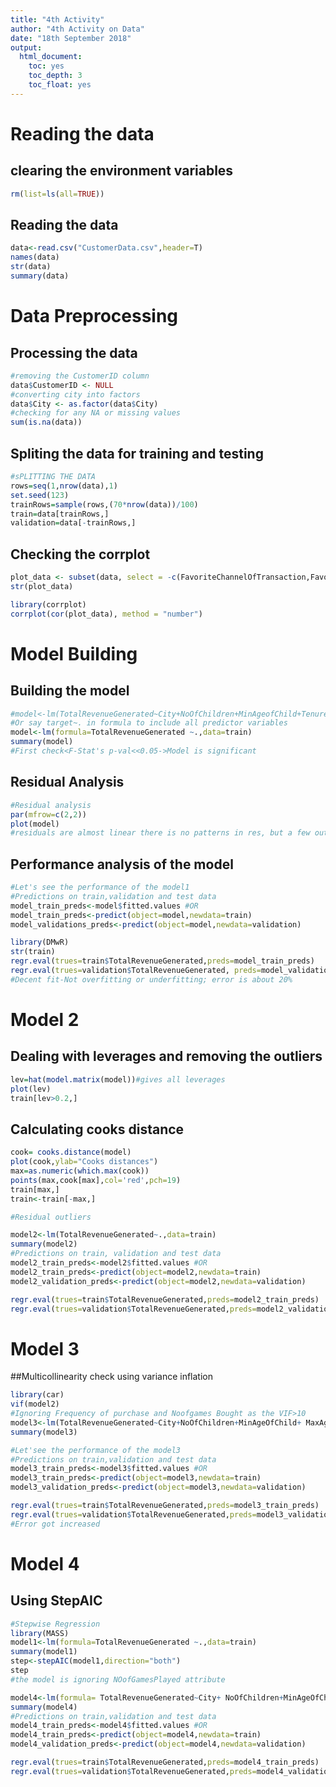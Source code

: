 ---
title: "4th Activity"
author: "4th Activity on Data"
date: "18th September 2018"
output:
  html_document:
    toc: yes
    toc_depth: 3
    toc_float: yes
---

# Reading the data
## clearing the environment variables
```{r}
rm(list=ls(all=TRUE))
```

## Reading the data

```{r}
data<-read.csv("CustomerData.csv",header=T)
names(data)
str(data)
summary(data)
```

# Data Preprocessing
## Processing the data

```{r}
#removing the CustomerID column
data$CustomerID <- NULL
#converting city into factors
data$City <- as.factor(data$City)
#checking for any NA or missing values
sum(is.na(data))
```

## Spliting the data for training and testing

```{r}
#sPLITTING THE DATA
rows=seq(1,nrow(data),1)
set.seed(123)
trainRows=sample(rows,(70*nrow(data))/100)
train=data[trainRows,]
validation=data[-trainRows,]
```

## Checking the corrplot
```{r fig.height= 8, fig.width = 9}
plot_data <- subset(data, select = -c(FavoriteChannelOfTransaction,FavoriteGame,City))
str(plot_data)

library(corrplot)
corrplot(cor(plot_data), method = "number")
```

# Model Building
## Building the model
```{r}
#model<-lm(TotalRevenueGenerated~City+NoOfChildren+MinAgeofChild+Tenure+FrequencyofPurchase+NoofUnitsPurchased+FrequencyOFPlay+NoOfGamesPlayed+NoOfGamesBought+FavoriteChannelOfTransaction+FavoriteGame,data=train)
#Or say target~. in formula to include all predictor variables
model<-lm(formula=TotalRevenueGenerated ~.,data=train)
summary(model)
#First check<F-Stat's p-val<<0.05->Model is significant
```

## Residual Analysis

```{r}
#Residual analysis
par(mfrow=c(2,2))
plot(model)
#residuals are almost linear there is no patterns in res, but a few outliers are
```

## Performance analysis of the model

```{r}
#Let's see the performance of the model1
#Predictions on train,validation and test data
model_train_preds<-model$fitted.values #OR
model_train_preds<-predict(object=model,newdata=train)
model_validations_preds<-predict(object=model,newdata=validation)

library(DMwR)
str(train)
regr.eval(trues=train$TotalRevenueGenerated,preds=model_train_preds)
regr.eval(trues=validation$TotalRevenueGenerated, preds=model_validations_preds)
#Decent fit-Not overfitting or underfitting; error is about 20%
```

# Model 2 
## Dealing with leverages and removing the outliers

```{r}
lev=hat(model.matrix(model))#gives all leverages
plot(lev)
train[lev>0.2,]
```

## Calculating cooks distance

```{r}
cook= cooks.distance(model)
plot(cook,ylab="Cooks distances")
max=as.numeric(which.max(cook))
points(max,cook[max],col='red',pch=19)
train[max,]
train<-train[-max,]

#Residual outliers

model2<-lm(TotalRevenueGenerated~.,data=train)
summary(model2)
#Predictions on train, validation and test data
model2_train_preds<-model2$fitted.values #OR
model2_train_preds<-predict(object=model2,newdata=train)
model2_validation_preds<-predict(object=model2,newdata=validation)

regr.eval(trues=train$TotalRevenueGenerated,preds=model2_train_preds)
regr.eval(trues=validation$TotalRevenueGenerated,preds=model2_validation_preds)
```

# Model 3
##Multicollinearity check using variance inflation

```{r}
library(car)
vif(model2)
#Ignoring Frequency of purchase and Noofgames Bought as the VIF>10
model3<-lm(TotalRevenueGenerated~City+NoOfChildren+MinAgeOfChild+ MaxAgeOfChild +Tenure+ NoOfUnitsPurchased + FrequencyOFPlay + NoOfGamesPlayed + FavoriteChannelOfTransaction + FavoriteGame ,data=train)
summary(model3)

#Let'see the performance of the model3
#Predictions on train,validation and test data
model3_train_preds<-model3$fitted.values #OR
model3_train_preds<-predict(object=model3,newdata=train)
model3_validation_preds<-predict(object=model3,newdata=validation)

regr.eval(trues=train$TotalRevenueGenerated,preds=model3_train_preds)
regr.eval(trues=validation$TotalRevenueGenerated,preds=model3_validation_preds)
#Error got increased
```

# Model 4
## Using StepAIC

```{r}
#Stepwise Regression
library(MASS)
model1<-lm(formula=TotalRevenueGenerated ~.,data=train)
summary(model1)
step<-stepAIC(model1,direction="both")
step
#the model is ignoring NOofGamesPlayed attribute

model4<-lm(formula= TotalRevenueGenerated~City+ NoOfChildren+MinAgeOfChild+ MaxAgeOfChild +Tenure+ NoOfUnitsPurchased + FrequencyOFPlay + NoOfGamesPlayed + FavoriteChannelOfTransaction + FavoriteGame ,data=train)
summary(model4)
#Predictions on train,validation and test data
model4_train_preds<-model4$fitted.values #OR
model4_train_preds<-predict(object=model4,newdata=train)
model4_validation_preds<-predict(object=model4,newdata=validation)

regr.eval(trues=train$TotalRevenueGenerated,preds=model4_train_preds)
regr.eval(trues=validation$TotalRevenueGenerated,preds=model4_validation_preds)
```